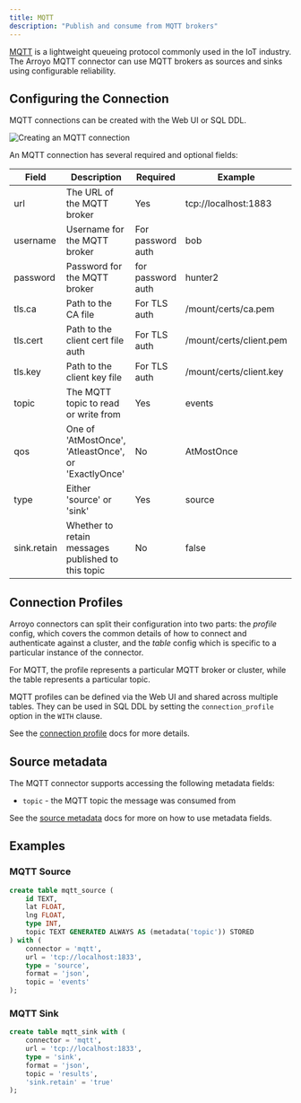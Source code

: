 ```yaml
---
title: MQTT
description: "Publish and consume from MQTT brokers"
---
```


[MQTT](https://mqtt.org/) is a lightweight queueing protocol commonly used in
the IoT industry. The Arroyo MQTT connector can use MQTT brokers as sources and
sinks using configurable reliability.

## Configuring the Connection

MQTT connections can be created with the Web UI or SQL DDL.

<img src="/images/mqtt.png" alt="Creating an MQTT connection" />

An MQTT connection has several required and optional fields:

| Field | Description                | Required      | Example |
| ----- | -------------------------- | -------------- | ------- |
| url   | The URL of the MQTT broker | Yes            | tcp://localhost:1883 |
| username | Username for the MQTT broker | For password auth | bob     |
| password | Password for the MQTT broker | for password auth | hunter2 |
| tls.ca | Path to the CA file | For TLS auth | /mount/certs/ca.pem |
| tls.cert | Path to the client cert file auth | For TLS auth | /mount/certs/client.pem |
| tls.key| Path to the client key file | For TLS auth | /mount/certs/client.key |
| topic | The MQTT topic to read or write from | Yes | events |
| qos | One of 'AtMostOnce', 'AtleastOnce', or 'ExactlyOnce' | No | AtMostOnce |
| type | Either 'source' or 'sink'             | Yes | source |
| sink.retain | Whether to retain messages published to this topic | No | false |

## Connection Profiles

Arroyo connectors can split their configuration into two parts: the _profile_
config, which covers the common details of how to connect and authenticate
against a cluster, and the _table_ config which is specific to a particular
instance of the connector.

For MQTT, the profile represents a particular MQTT broker or cluster, while the
table represents a particular topic.

MQTT profiles can be defined via the Web UI and shared across multiple tables.
They can be used in SQL DDL by setting the `connection_profile` option in the `WITH`
clause.

See the [connection profile](/connectors/overview#connection-profiles) docs for more details.

## Source metadata

The MQTT connector supports accessing the following metadata fields:

* `topic` - the MQTT topic the message was consumed from

See the [source metadata](/connectors/overview#source-metadata) docs for more on how to use metadata fields.


## Examples

### MQTT Source

```sql
create table mqtt_source (
    id TEXT,
    lat FLOAT,
    lng FLOAT,
    type INT,
    topic TEXT GENERATED ALWAYS AS (metadata('topic')) STORED
) with (
    connector = 'mqtt',
    url = 'tcp://localhost:1833',
    type = 'source',
    format = 'json',
    topic = 'events'
);
```

### MQTT Sink

```sql
create table mqtt_sink with (
    connector = 'mqtt',
    url = 'tcp://localhost:1833',
    type = 'sink',
    format = 'json',
    topic = 'results',
    'sink.retain' = 'true'
);
```
